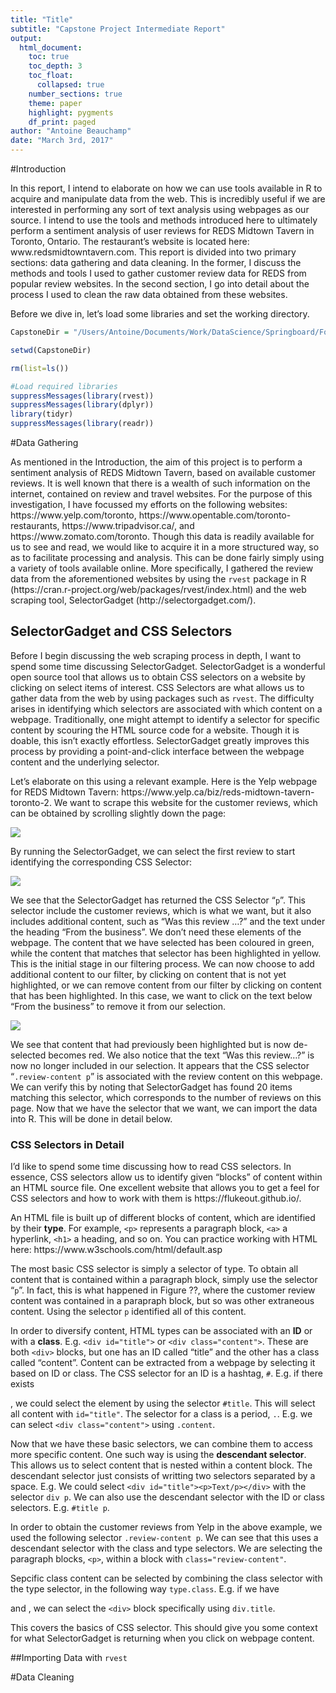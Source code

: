 ```yaml
---
title: "Title"
subtitle: "Capstone Project Intermediate Report"
output:
  html_document:
    toc: true
    toc_depth: 3
    toc_float:
      collapsed: true
    number_sections: true
    theme: paper
    highlight: pygments
    df_print: paged
author: "Antoine Beauchamp"
date: "March 3rd, 2017"
---
```


#Introduction

In this report, I intend to elaborate on how we can use tools available in R to acquire and manipulate data from the web. This is incredibly useful if we are interested in performing any sort of text analysis using webpages as our source. I intend to use the tools and methods introduced here to ultimately perform a sentiment analysis of user reviews for REDS Midtown Tavern in Toronto, Ontario. The restaurant's website is located here: www.redsmidtowntavern.com. This report is divided into two primary sections: data gathering and data cleaning. In the former, I discuss the methods and tools I used to gather customer review data for REDS from popular review websites. In the second section, I go into detail about the process I used to clean the raw data obtained from these websites. 

Before we dive in, let's load some libraries and set the working directory. 

```r
CapstoneDir = "/Users/Antoine/Documents/Work/DataScience/Springboard/FoundationsofDataScience/CapstoneProject"

setwd(CapstoneDir)

rm(list=ls())

#Load required libraries
suppressMessages(library(rvest))
suppressMessages(library(dplyr))
library(tidyr)
suppressMessages(library(readr))
```



#Data Gathering

As mentioned in the Introduction, the aim of this project is to perform a sentiment analysis of REDS Midtown Tavern, based on available customer reviews. It is well known that there is a wealth of such information on the internet, contained on review and travel websites. For the purpose of this investigation, I have focussed my efforts on the following websites: https://www.yelp.com/toronto, https://www.opentable.com/toronto-restaurants, https://www.tripadvisor.ca/, and https://www.zomato.com/toronto. Though this data is readily available for us to see and read, we would like to acquire it in a more structured way, so as to facilitate processing and analysis. This can be done fairly simply using a variety of tools available online. More specifically, I gathered the review data from the aforementioned websites by using the `rvest` package in R (https://cran.r-project.org/web/packages/rvest/index.html) and the web scraping tool, SelectorGadget (http://selectorgadget.com/). 

## SelectorGadget and CSS Selectors

Before I begin discussing the web scraping process in depth, I want to spend some time discussing SelectorGadget. SelectorGadget is a wonderful open source tool that allows us to obtain CSS selectors on a website by clicking on select items of interest.  CSS Selectors are what allows us to gather data from the web by using packages such as `rvest`. The difficulty arises in identifying which selectors are associated with which content on a webpage. Traditionally, one might attempt to identify a selector for specific content by scouring the HTML source code for a website. Though it is doable, this isn't exactly effortless. SelectorGadget greatly improves this process by providing a point-and-click interface between the webpage content and the underlying selector. 

Let's elaborate on this using a relevant example. Here is the Yelp webpage for REDS Midtown Tavern: https://www.yelp.ca/biz/reds-midtown-tavern-toronto-2. We want to scrape this website for the customer reviews, which can be obtained by scrolling slightly down the page: 

![](REDSYelpReviews.png)


By running the SelectorGadget, we can select the first review to start identifying the corresponding CSS Selector: 

![](REDSYelpReviews2.png)


We see that the SelectorGadget has returned the CSS Selector "`p`". This selector include the customer reviews, which is what we want, but it also includes additional content, such as "Was this review ...?" and the text under the heading "From the business". We don't need these elements of the webpage. The content that we have selected has been coloured in green, while the content that matches that selector has been highlighted in yellow. This is the initial stage in our filtering process. We can now choose to add additional content to our filter, by clicking on content that is not yet highlighted, or we can remove content from our filter by clicking on content that has been highlighted. In this case, we want to click on the text below "From the business" to remove it from our selection. 

![](REDSYelpReviews3.png)

We see that content that had previously been highlighted but is now de-selected becomes red. We also notice that the text "Was this review...?" is now no longer included in our selection. It appears that the CSS selector "`.review-content p`" is associated with the review content on this webpage. We can verify this by noting that SelectorGadget has found 20 items matching this selector, which corresponds to the number of reviews on this page. Now that we have the selector that we want, we can import the data into R. This will be done in detail below. 

### CSS Selectors in Detail

I'd like to spend some time discussing how to read CSS selectors. In essence, CSS selectors allow us to identify given "blocks" of content within an HTML source file. One excellent website that allows you to get a feel for CSS selectors and how to work with them is https://flukeout.github.io/. 

An HTML file is built up of different blocks of content, which are identified by their **type**. For example, `<p>` represents a paragraph block, `<a>` a hyperlink, `<h1>` a heading, and so on. You can practice working with HTML here: https://www.w3schools.com/html/default.asp

The most basic CSS selector is simply a selector of type. To obtain all content that is contained within a paragraph block, simply use the selector "`p`". In fact, this is what happened in Figure ??, where the customer review content was contained in a parapraph block, but so was other extraneous content. Using the selector `p` identified all of this content. 

In order to diversify content, HTML types can be associated with an **ID** or with a **class**. E.g. `<div id="title">` or `<div class="content">`. These are both `<div>` blocks, but one has an ID called "title" and the other has a class called "content". Content can be extracted from a webpage by selecting it based on ID or class. The CSS selector for an ID is a hashtag, `#`. E.g. if there exists <div id="title">, we could select the element by using the selector `#title`. This will select all content with `id="title"`. The selector for a class is a period, `.`. E.g. we can select `<div class="content">` using `.content`. 


Now that we have these basic selectors, we can combine them to access more specific content. One such way is using the **descendant selector**. This allows us to select content that is nested within a content block. The descendant selector just consists of writting two selectors separated by a space. E.g. We could select `<div id="title"><p>Text/p></div>` with the selector `div p`. We can also use the descendant selector with the ID or class selectors. E.g. `#title p`. 

In order to obtain the customer reviews from Yelp in the above example, we used the following selector `.review-content p`. We can see that this uses a descendant selector with the class and type selectors. We are selecting the paragraph blocks, `<p>`, within a block with `class="review-content"`.

Sepcific class content can be selected by combining the class selector with the type selector, in the following way `type.class`. E.g. if we have <div class="title"> and <span class="title">, we can select the `<div>` block specifically using `div.title`.

This covers the basics of CSS selector. This should give you some context for what SelectorGadget is returning when you click on webpage content. 





##Importing Data with `rvest`





#Data Cleaning